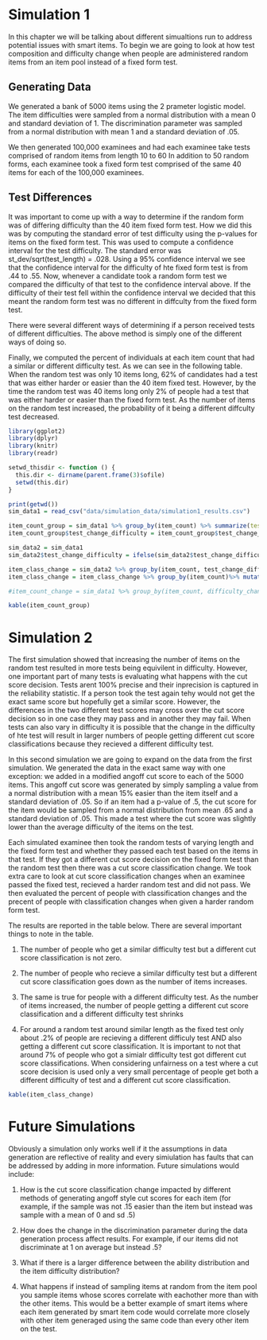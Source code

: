 # Simulation 1

In this chapter we will be talking about different simualtions run to address potential issues with smart items. To begin we are going to look at how test composition and difficulty change when people are administered random items from an item pool instead of a fixed form test.


## Generating Data

We generated a bank of 5000 items using the 2 prameter logistic model. The item difficulties were sampled from a normal distribution with a mean 0 and standard deviation of 1. The discrimination parameter was sampled from a normal distribution with mean 1 and a standard deviation of .05.

We then generated 100,000 examinees and had each examinee take tests comprised of random items from length 10 to 60 In addition to 50 random forms, each examinee took a fixed form test comprised of the same 40 items for each of the 100,000 examinees.

## Test Differences

It was important to come up with a way to determine if the random form was of differing difficulty than the 40 item fixed form test. How we did this was by computing the standard error of test difficulty using the p-values for items on the fixed form test. This was used to compute a confidence interval for the test difficulty. The standard error was st_dev/sqrt(test_length) = .028. Using a 95% confidence interval we see that the confidence interval for the difficulty of hte fixed form test is from .44 to .55. Now, whenever a candidate took a random form test we compared the difficulty of that test to the confidence interval above. If the difficulty of their test fell within the confidence interval we decided that this meant the random form test was no different in diffculty from the fixed form test.

There were several different ways of determining if a person received tests of different difficulties. The above method is simply one of the different ways of doing so.

Finally, we computed the percent of individuals at each item count that had a similar or different difficulty test. As we can see in the following table. When the random test was only 10 items long, 62% of candidates had a test that was either harder or easier than the 40 item fixed test. However, by the time the random test was 40 items long only 2% of people had a test that was either harder or easier than the fixed form test. As the number of items on the random test increased, the probability of it being a different diffculty test decreased. 

```r
library(ggplot2)
library(dplyr)
library(knitr)
library(readr)

setwd_thisdir <- function () {
  this.dir <- dirname(parent.frame(3)$ofile)
  setwd(this.dir)
}

print(getwd())
sim_data1 = read_csv("data/simulation_data/simulation1_results.csv")

item_count_group = sim_data1 %>% group_by(item_count) %>% summarize(test_change_difficulty = 1 - mean(test_change_difficulty, na.rm=TRUE), count = n())
item_count_group$test_change_difficulty = item_count_group$test_change_difficulty*2

sim_data2 = sim_data1
sim_data2$test_change_difficulty = ifelse(sim_data2$test_change_difficulty == 1, 0, 1)

item_class_change = sim_data2 %>% group_by(item_count, test_change_difficulty, decision_change) %>% summarize(count = n())  %>% ungroup()
item_class_change = item_class_change %>% group_by(item_count)%>% mutate(freq = count / sum(count))

#item_count_change = sim_data1 %>% group_by(item_count, difficulty_change) %>% summarize(count =) 


```


```r
kable(item_count_group)
```


# Simulation 2

The first simulation showed that increasing the number of items on the random test resulted in more tests being equivilent in difficulty. However, one important part of many tests is evaluating what happens with the cut score decision. Tests arent 100% precise and their inprecision is captured in the reliability statistic. If a person took the test again tehy would not get the exact same score but hopefully get a similar score. However, the differences in the two different test scores may cross over the cut score decision so in one case they may pass and in another they may fail. When tests can also vary in difficulty it is possible that the change in the difficulty of hte test will result in larger numbers of people getting different cut score classifications because they recieved a different difficulty test.

In this second simulation we are going to expand on the data from the first simulation. We generated the data in the exact same way with one exception: we added in a modified angoff cut score to each of the 5000 items. This angoff cut score was generated by simply sampling a value from a normal distribution with a mean 15% easier than the item itself and a standard deviation of .05. So if an item had a p-value of .5, the cut score for the item would be sampled from a normal distribution from mean .65 and a standard deviation of .05. This made a test where the cut score was slightly lower than the average difficulty of the items on the test.

Each simulated examinee then took the random tests of varying length and the fixed form test and whether they passed each test based on the items in that test. If they got a different cut score decision on the fixed form test than the random test then there was a cut score classification change. We took extra care to look at cut score classification changes when an examinee passed the fixed test, recieved a harder random test and did not pass. We then evaluated the percent of people with classification changes and the precent of people with classification changes when given a harder random form test.

The results are reported in the table below. There are several important things to note in the table. 

1) The number of people who get a similar difficulty test but a different cut score classification is not zero.

2) The number of people who recieve a similar difficulty test but a different cut score classification goes down as the number of items increases.

3) The same is true for people with a different difficulty test. As the number of items increased, the number of people getting a different cut score classification and a different difficulty test shrinks

4) For around a random test around similar length as the fixed test only about .2% of people are recieving a different difficuly test AND also getting a different cut score classification. It is important to not that around 7% of people who got a simialr difficulty test got different cut score classifications. When considering unfairness on a test where a cut score decision is used only a very small percentage of people get both a different difficulty of test and a different cut score classification. 

```r
kable(item_class_change)
```

# Future Simulations

Obviously a simulation only works well if it the assumptions in data generation are reflective of reality and every simiulation has faults that can be addressed by adding in more information. Future simulations would include:

1) How is the cut score classification change impacted by different methods of generating angoff style cut scores for each item (for example, if the sample was not .15 easier than the item but instead was sample with a mean of 0 and sd .5)

2) How does the change in the discrimination parameter during the data generation process affect results. For example, if our items did not discriminate at 1 on average but instead .5?

3) What if there is a larger difference between the ability distribution and the item difficulty distribution?

4) What happens if instead of sampling items at random from the item pool you sample items whose scores correlate with eachother more than with the other items. This would be a better example of smart items where each item generated by smart item code would correlate more closely with other item generaged using the same code than every other item on the test.
